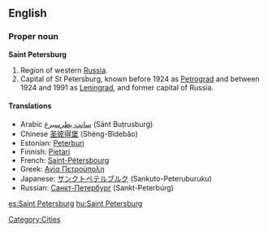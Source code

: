 ==English==
{{wikipedia}}
===Proper noun===
'''Saint Petersburg'''

#Region of western [[Russia]].
#Capital of St Petersburg, known before 1924 as [[Petrograd]] and between 1924 and 1991 as [[Leningrad]], and former capital of Russia.

====Translations====
{{top}}
*Arabic [[سانت بطرسبرغ]] (Sānt Buṭrusburġ)
*Chinese [[圣彼得堡]] (Shèng-Bǐdebǎo)
*Estonian: [[Peterburi]]
*Finnish: [[Pietari]]
*French: [[Saint-Pétersbourg]]
*Greek: [[Αγία Πετρούπολη]]
*Japanese: [[サンクトペテルブルク]] (Sankuto-Peteruburuku)
*Russian: [[Санкт-Петербург]] (Sankt-Peterbúrg)
{{bottom}}

[[Category:Cities]]

[[es:Saint Petersburg]]
[[hu:Saint Petersburg]]